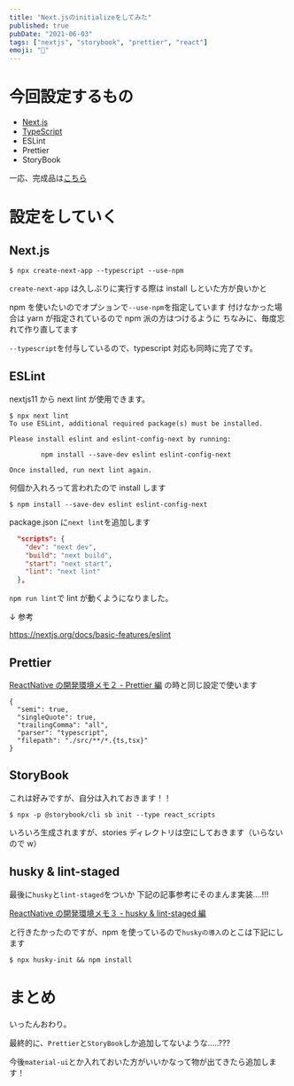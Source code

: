 ```yaml
---
title: "Next.jsのinitializeをしてみた"
published: true
pubDate: "2021-06-03"
tags: ["nextjs", "storybook", "prettier", "react"]
emoji: "🐶"
---
```


# 今回設定するもの

- [Next.js](https://nextjs.org/)
- [TypeScript](https://www.typescriptlang.org/)
- ESLint
- Prettier
- StoryBook

一応、完成品は[こちら](https://github.com/shota1995m/nextjs_boilerplate)

# 設定をしていく

## Next.js

```
$ npx create-next-app --typescript --use-npm
```

`create-next-app` は久しぶりに実行する際は install しといた方が良いかと

npm を使いたいのでオプションで`--use-npm`を指定しています
付けなかった場合は yarn が指定されているので npm 派の方はつけるように
ちなみに、毎度忘れて作り直してます

`--typescript`を付与しているので、typescript 対応も同時に完了です。

## ESLint

nextjs11 から next lint が使用できます。

```
$ npx next lint
To use ESLint, additional required package(s) must be installed.

Please install eslint and eslint-config-next by running:

        npm install --save-dev eslint eslint-config-next

Once installed, run next lint again.
```

何個か入れろって言われたので install します

```
$ npm install --save-dev eslint eslint-config-next
```

package.json に`next lint`を追加します

```json:package.json
  "scripts": {
    "dev": "next dev",
    "build": "next build",
    "start": "next start",
    "lint": "next lint"
  },
```

`npm run lint`で lint が動くようになりました。

↓ 参考

https://nextjs.org/docs/basic-features/eslint

## Prettier

[ReactNative の開発環境メモ２ - Prettier 編](/posts/4) の時と同じ設定で使います

```json:.prettierrc
{
  "semi": true,
  "singleQuote": true,
  "trailingComma": "all",
  "parser": "typescript",
  "filepath": "./src/**/*.{ts,tsx}"
}
```

## StoryBook

これは好みですが、自分は入れておきます！！

```
$ npx -p @storybook/cli sb init --type react_scripts
```

いろいろ生成されますが、stories ディレクトリは空にしておきます（いらないので w）

## husky & lint-staged

最後に`husky`と`lint-staged`をついか
下記の記事参考にそのまんま実装....!!!

[ReactNative の開発環境メモ３ - husky & lint-staged 編](/posts/5)

と行きたかったのですが、npm を使っているので`huskyの導入`のとこは下記にします

```
$ npx husky-init && npm install
```

# まとめ

いったんおわり。

最終的に、`Prettier`と`StoryBook`しか追加してないような.....???

今後`material-ui`とか入れておいた方がいいかなって物が出てきたら追加します！
